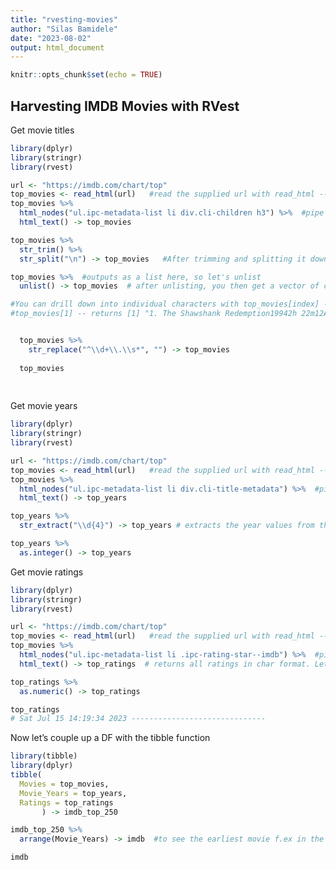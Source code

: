 ```yaml
---
title: "rvesting-movies"
author: "Silas Bamidele"
date: "2023-08-02"
output: html_document
---
```


```r
knitr::opts_chunk$set(echo = TRUE)
```

## Harvesting IMDB Movies with RVest

Get movie titles
```r
library(dplyr)
library(stringr)
library(rvest)

url <- "https://imdb.com/chart/top"
top_movies <- read_html(url)   #read the supplied url with read_html -- powered by rvest
top_movies %>% 
  html_nodes("ul.ipc-metadata-list li div.cli-children h3") %>%  #pipe top_movies into html_nodes and html_text -- most important here 
  html_text() -> top_movies

top_movies %>% 
  str_trim() %>%  
  str_split("\n") -> top_movies   #After trimming and splitting it down, you get a LIST

top_movies %>%  #outputs as a list here, so let's unlist
  unlist() -> top_movies  # after unlisting, you then get a vector of characters, with the movie names

#You can drill down into individual characters with top_movies[index] -- whr index is the index number
#top_movies[1] -- returns [1] "1. The Shawshank Redemption19942h 22m12A9.3Rate"


  top_movies %>% 
    str_replace("^\\d+\\.\\s*", "") -> top_movies
  
  top_movies
  
 
```

Get movie years
```r
library(dplyr)
library(stringr)
library(rvest)

url <- "https://imdb.com/chart/top"
top_movies <- read_html(url)   #read the supplied url with read_html -- powered by rvest
top_movies %>% 
  html_nodes("ul.ipc-metadata-list li div.cli-title-metadata") %>%  #pipe into html_nodes and html_text -- most important here 
  html_text() -> top_years

top_years %>% 
  str_extract("\\d{4}") -> top_years # extracts the year values from the data

top_years %>% 
  as.integer() -> top_years

```

Get movie ratings
```r
library(dplyr)
library(stringr)
library(rvest)

url <- "https://imdb.com/chart/top"
top_movies <- read_html(url)   #read the supplied url with read_html -- powered by rvest
top_movies %>% 
  html_nodes("ul.ipc-metadata-list li .ipc-rating-star--imdb") %>%  #pipe into html_nodes and html_text -- most important here 
  html_text() -> top_ratings  # returns all ratings in char format. Let's change to numeric

top_ratings %>% 
  as.numeric() -> top_ratings

top_ratings
# Sat Jul 15 14:19:34 2023 ------------------------------


```

Now let's couple up a DF with the tibble function

```r

library(tibble)
library(dplyr)
tibble(
  Movies = top_movies,
  Movie_Years = top_years,
  Ratings = top_ratings
       ) -> imdb_top_250

imdb_top_250 %>% 
  arrange(Movie_Years) -> imdb  #to see the earliest movie f.ex in the top movies

imdb

```



